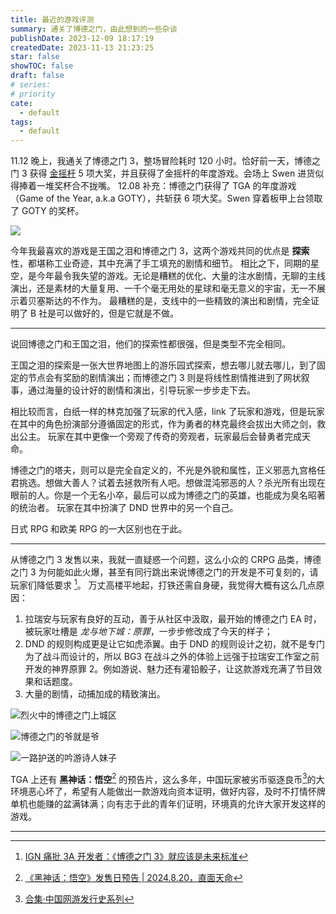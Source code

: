 ```yaml
---
title: 最近的游戏评测
summary: 通关了博德之门，由此想到的一些杂谈
publishDate: 2023-12-09 18:17:19
createdDate: 2023-11-13 21:23:25
star: false
showTOC: false
draft: false
# series:
# priority
cate:
  - default
tags:
  - default
---
```


11.12 晚上，我通关了博德之门 3，整场冒险耗时 120 小时。恰好前一天，博德之门 3 获得 [金摇杆][joystick] 5 项大奖，并且获得了金摇杆的年度游戏。会场上 Swen 进货似得捧着一堆奖杯合不拢嘴。
12.08 补充：博德之门获得了 TGA 的年度游戏（Game of the Year, a.k.a GOTY），共斩获 6 项大奖。Swen 穿着板甲上台领取了 GOTY 的奖杯。

<Dialog> __实至名归！__</Dialog>
<Dialog reverse="true"> __实至名归！__</Dialog>
<Dialog reverse="true"> 一周目玩了 120 个小时，作为原神 2 老玩家的我，真的是角角落落都去了。 </Dialog>
<Dialog reverse="true"> 了解了拉瑞安工作室一路走来的艰辛，才明白博德之门 3 拿到 GOTY 奖杯对于他们乃至游戏业界的重要性。</Dialog>

[joystick]: <https://en.wikipedia.org/wiki/Golden_Joystick_Awards#2023>

![](/image/2023-11-13_21-38-21.png)

今年我最喜欢的游戏是王国之泪和博德之门 3，这两个游戏共同的优点是 __探索__ 性，都堪称工业奇迹，其中充满了手工填充的剧情和细节。
相比之下，同期的星空，是今年最令我失望的游戏。无论是糟糕的优化、大量的注水剧情，无聊的主线演出，还是素材的大量复用、一千个毫无用处的星球和毫无意义的宇宙，无一不展示着贝塞斯达的不作为。
最糟糕的是，支线中的一些精致的演出和剧情，完全证明了 B 社是可以做好的，但是它就是不做。

---

说回博德之门和王国之泪，他们的探索性都很强，但是类型不完全相同。

王国之泪的探索是一张大世界地图上的游乐园式探索，想去哪儿就去哪儿，到了固定的节点会有奖励的剧情演出；而博德之门 3 则是将线性剧情推进到了网状叙事，通过海量的设计好的剧情和演出，引导玩家一步步走下去。

相比较而言，白纸一样的林克加强了玩家的代入感，link 了玩家和游戏，但是玩家在其中的角色扮演部分遵循固定的形式，作为勇者的林克最终会拔出大师之剑，救出公主。
玩家在其中更像一个旁观了传奇的旁观者，玩家最后会替勇者完成天命。

博德之门的塔夫，则可以是完全自定义的，不光是外貌和属性，正义邪恶九宫格任君挑选。想做大善人？试着去拯救所有人吧。想做混沌邪恶的人？杀光所有出现在眼前的人。你是一个无名小卒，最后可以成为博德之门的英雄，也能成为臭名昭著的统治者。
玩家在其中扮演了 DND 世界中的另一个自己。

日式 RPG 和欧美 RPG 的一大区别也在于此。

---

从博德之门 3 发售以来，我就一直疑惑一个问题，这么小众的 CRPG 品类，博德之门 3 为何能如此火爆，甚至有同行跳出来说博德之门的开发是不可复刻的，请玩家们降低要求 [^1]。
万丈高楼平地起，打铁还需自身硬，我觉得大概有这么几点原因：

1. 拉瑞安与玩家有良好的互动，善于从社区中汲取，最开始的博德之门 EA 时，被玩家吐槽是 _龙与地下城：原罪_，一步步修改成了今天的样子；
2. DND 的规则构成更是让它如虎添翼。由于 DND 的规则设计之初，就不是专门为了战斗而设计的，所以 BG3 在战斗之外的体验上远强于拉瑞安工作室之前开发的神界原罪 2。例如游说、魅力还有灌铅骰子，让这款游戏充满了节目效果和话题度。
3. 大量的剧情，动捕加成的精致演出。

![烈火中的博德之门上城区](https://img.travismtg.com/2023/12/7dd10ab476728108c694b8cfb736ffc6.png)

![博德之门的爷就是爷](https://img.travismtg.com/2023/12/756305f91faf51bae174bef1a066f4e7.png)

![一路护送的吟游诗人妹子](https://img.travismtg.com/2023/12/15e4f50cb263d79b249b96b051cb2ae6.png)

[^1]: [IGN 痛批 3A 开发者：《博德之门 3》就应该是未来标准](https://archive.ph/WIbwp)

TGA 上还有 __黑神话：悟空__[^wukong] 的预告片，这么多年，中国玩家被劣币驱逐良币[^col]的大环境恶心坏了，希望有人能做出一款游戏向资本证明，做好内容，及时不打情怀牌单机也能赚的盆满钵满；向有志于此的青年们证明，环境真的允许大家开发这样的游戏。

[^col]: [合集·中国网游发行史系列](https://space.bilibili.com/303825600/channel/collectiondetail?sid=1492646)
[^wukong]: [《黑神话：悟空》发售日预告 | 2024.8.20，直面天命](https://www.bilibili.com/video/BV1SQ4y1V7do)

<div className="mt-4">
<Dialog reverse="true"> __黑神话：悟空__ 快点端上来吧！<br/> 我真的很期待明年 TGA 的年度游戏评选时，管弦乐队演奏云宫迅音或者敢问路在何方。</Dialog>
</div>

---
